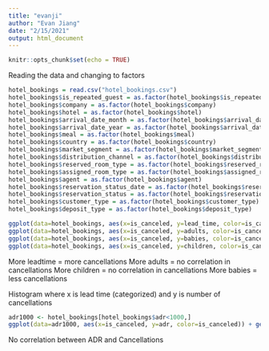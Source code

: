 ```yaml
---
title: "evanji"
author: "Evan Jiang"
date: "2/15/2021"
output: html_document
---
```


```r
knitr::opts_chunk$set(echo = TRUE)
```


Reading the data and changing to factors
```r
hotel_bookings = read.csv("hotel_bookings.csv")
hotel_bookings$is_repeated_guest = as.factor(hotel_bookings$is_repeated_guest)
hotel_bookings$company = as.factor(hotel_bookings$company)
hotel_bookings$hotel = as.factor(hotel_bookings$hotel)
hotel_bookings$arrival_date_month = as.factor(hotel_bookings$arrival_date_month)
hotel_bookings$arrival_date_year = as.factor(hotel_bookings$arrival_date_year)
hotel_bookings$meal = as.factor(hotel_bookings$meal)
hotel_bookings$country = as.factor(hotel_bookings$country)
hotel_bookings$market_segment = as.factor(hotel_bookings$market_segment)
hotel_bookings$distribution_channel = as.factor(hotel_bookings$distribution_channel)
hotel_bookings$reserved_room_type = as.factor(hotel_bookings$reserved_room_type)
hotel_bookings$assigned_room_type = as.factor(hotel_bookings$assigned_room_type)
hotel_bookings$agent = as.factor(hotel_bookings$agent)
hotel_bookings$reservation_status_date = as.factor(hotel_bookings$reservation_status_date)
hotel_bookings$reservation_status = as.factor(hotel_bookings$reservation_status)
hotel_bookings$customer_type = as.factor(hotel_bookings$customer_type)
hotel_bookings$deposit_type = as.factor(hotel_bookings$deposit_type)
```


```r
ggplot(data=hotel_bookings, aes(x=is_canceled, y=lead_time, color=is_canceled)) + geom_jitter(alpha = 0.25)
ggplot(data=hotel_bookings, aes(x=is_canceled, y=adults, color=is_canceled)) + geom_jitter(alpha = 0.25)
ggplot(data=hotel_bookings, aes(x=is_canceled, y=babies, color=is_canceled)) + geom_jitter(alpha = 0.25)
ggplot(data=hotel_bookings, aes(x=is_canceled, y=children, color=is_canceled)) + geom_jitter(alpha = 0.25)
```
More leadtime = more cancellations
More adults = no correlation in cancellations
More children = no correlation in cancellations
More babies = less cancellations 

Histogram where x is lead time (categorized) and y is number of cancellations

```r
adr1000 <- hotel_bookings[hotel_bookings$adr<1000,]
ggplot(data=adr1000, aes(x=is_canceled, y=adr, color=is_canceled)) + geom_jitter(alpha = 0.25)
```
No correlation between ADR and Cancellations
